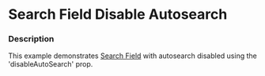 
# Search Field Disable Autosearch

### Description

This example demonstrates [Search Field](/components/cerner-terra-core-docs/search-field/about) with autosearch disabled using the 'disableAutoSearch' prop.

<SearchFieldDisableAutoSearch title='Search Field Disable Autosearch' />